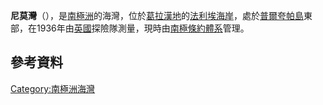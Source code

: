 {{coord|67|43|S|67|18|W|display=title}}

'''尼莫灣'''（{{lang-en|Nemo Cove}}），是[[南極洲|南極洲]]的海灣，位於[[葛拉漢地|葛拉漢地]]的[[法利埃海岸|法利埃海岸]]，處於[[普爾夸帕島|普爾夸帕島]]東部，在1936年由[[英國|英國]]探險隊測量，現時由[[南極條約體系|南極條約體系]]管理。

==參考資料==
{{usgs-gazetteer}}

{{DEFAULTSORT:Nemo Cove}}
[[Category:南極洲海灣|Category:南極洲海灣]]


{{FallièresCoast-geo-stub}}